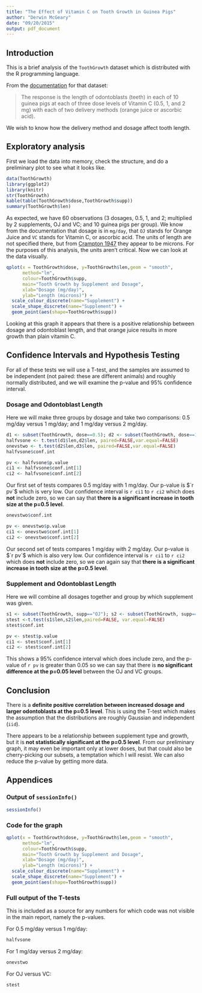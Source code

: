 ```yaml
---
title: "The Effect of Vitamin C on Tooth Growth in Guinea Pigs"
author: "Derwin McGeary"
date: "09/20/2015"
output: pdf_document
---
```

## Introduction

This is a brief analysis of the `ToothGrowth` dataset which is distributed with the R programming language.

From the [documentation](http://www.inside-r.org/r-doc/datasets/ToothGrowth) for that dataset:

> The response is the length of odontoblasts (teeth) in each of 10 guinea pigs at each of three dose levels of Vitamin C (0.5, 1, and 2 mg) with each of two delivery methods (orange juice or ascorbic acid).

We wish to know how the delivery method and dosage affect tooth length.

## Exploratory analysis

First we load the data into memory, check the structure, and do a preliminary plot to see what it looks like.
```r
data(ToothGrowth)
library(ggplot2)
library(knitr)
str(ToothGrowth)
kable(table(ToothGrowth$dose,ToothGrowth$supp))
summary(ToothGrowth$len)
```

As expected, we have 60 observations (3 dosages, 0.5, 1, and 2; multiplied by 2 supplements, OJ and VC; and 10 guinea pigs per group). We know from the documentation that dosage is in `mg/day`, that `OJ` stands for Orange Juice and `VC` stands for Vitamin C, or ascorbic acid. The units of length are not specified there, but from [Crampton 1947](http://jn.nutrition.org/content/33/5/491.full.pdf) they appear to be microns. For the purposes of this analysis, the units aren't critical. Now we can look at the data visually.

```r
qplot(x = ToothGrowth$dose, y=ToothGrowth$len,geom = "smooth", 
      method="lm", 
      colour=ToothGrowth$supp, 
      main="Tooth Growth by Supplement and Dosage",
      xlab="Dosage (mg/day)",
      ylab="Length (microns)") + 
  scale_colour_discrete(name="Supplement") +
  scale_shape_discrete(name="Supplement") +
  geom_point(aes(shape=ToothGrowth$supp))
```

Looking at this graph it appears that there is a positive relationship between dosage and odontoblast length, and that orange juice results in more growth than plain vitamin C.

## Confidence Intervals and Hypothesis Testing
For all of these tests we will use a T-test, and the samples are assumed to be independent (not paired: these are different animals) and roughly normally distributed, and we will examine the p-value and 95% confidence interval.

### Dosage and Odontoblast Length
Here we will make three groups by dosage and take two comparisons: 0.5 mg/day versus 1 mg/day; and 1 mg/day versus 2 mg/day.
```r
d1 <- subset(ToothGrowth, dose==0.5); d2 <- subset(ToothGrowth, dose==1.0); d3 <- subset(ToothGrowth, dose==2.0)
halfvsone <- t.test(d1$len,d2$len, paired=FALSE,var.equal=FALSE)
onevstwo <- t.test(d2$len,d3$len, paired=FALSE,var.equal=FALSE)
halfvsone$conf.int
```
```r
pv <- halfvsone$p.value
ci1 <- halfvsone$conf.int[1]
ci2 <- halfvsone$conf.int[2]
```
Our first set of tests compares 0.5 mg/day with 1 mg/day. Our p-value is $`r pv`$ which is very low. Our confidence interval is `r ci1` to `r ci2` which does **not** include zero, so we can say that **there is a significant increase in tooth size at the p=0.5 level**.
```r
onevstwo$conf.int
```
```r
pv <- onevstwo$p.value
ci1 <- onevstwo$conf.int[1]
ci2 <- onevstwo$conf.int[2]
```
Our second set of tests compares 1 mg/day with 2 mg/day. Our p-value is $`r pv`$ which is also very low. Our confidence interval is `r ci1` to `r ci2` which does **not** include zero, so we can again say that **there is a significant increase in tooth size at the p=0.5 level**.

### Supplement and Odontoblast Length
Here we will combine all dosages together and group by which supplement was given.
```r
s1 <- subset(ToothGrowth, supp=="OJ"); s2 <- subset(ToothGrowth, supp=="VC")
stest <-t.test(s1$len,s2$len,paired=FALSE, var.equal=FALSE)
stest$conf.int
```
```r
pv <- stest$p.value
ci1 <- stest$conf.int[1]
ci2 <- stest$conf.int[2]
```
This shows a 95% confidence interval which does include zero, and the p-value of 
`r pv` is greater than 0.05 so we can say that there is **no significant difference at the p=0.05 level** between the OJ and VC groups.

## Conclusion
There is a **definite positive correlation between increased dosage and larger odontoblasts at the p=0.5 level**. This is using the T-test which makes the assumption that the distributions are roughly Gaussian and independent (`iid`).

There appears to be a relationship between supplement type and growth, but it is **not statistically significant at the p=0.5 level**. From our preliminary graph, it may even be important only at lower doses, but that could also be cherry-picking our subsets, a temptation which I will resist. We can also reduce the p-value by getting more data.

\newpage

## Appendices

### Output of `sessionInfo()`
```r
sessionInfo()
```

### Code for the graph
```r
qplot(x = ToothGrowth$dose, y=ToothGrowth$len,geom = "smooth", 
      method="lm", 
      colour=ToothGrowth$supp, 
      main="Tooth Growth by Supplement and Dosage",
      xlab="Dosage (mg/day)",
      ylab="Length (microns)") + 
  scale_colour_discrete(name="Supplement") +
  scale_shape_discrete(name="Supplement") +
  geom_point(aes(shape=ToothGrowth$supp))
```

### Full output of the T-tests
This is included as a source for any numbers for which code was not visible in the main report, namely the p-values.

For 0.5 mg/day versus 1 mg/day:
```r
halfvsone
```

For 1 mg/day versus 2 mg/day:
```r
onevstwo
```

For OJ versus VC:
```r
stest
```
